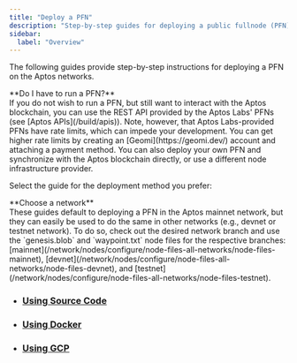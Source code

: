 ```yaml
---
title: "Deploy a PFN"
description: "Step-by-step guides for deploying a public fullnode (PFN) on Aptos networks using various deployment methods including source code, Docker, and cloud platforms."
sidebar:
  label: "Overview"
---
```



The following guides provide step-by-step instructions for deploying a PFN on the Aptos networks.

<Aside type="note">
  **Do I have to run a PFN?**<br />
  If you do not wish to run a PFN, but still want to interact with the Aptos blockchain, you can use the REST API
  provided by the Aptos Labs' PFNs (see [Aptos APIs](/build/apis)). Note, however, that Aptos Labs-provided PFNs have rate
  limits, which can impede your development. You can get higher rate limits by creating an [Geomi](https://geomi.dev/) account and attaching a payment method. You can also deploy your own PFN
  and synchronize with the Aptos blockchain directly, or use a different node infrastructure provider.
</Aside>

Select the guide for the deployment method you prefer:

<Aside type="caution">
  **Choose a network**<br />
  These guides default to deploying a PFN in the Aptos mainnet network, but they can easily be used to do
  the same in other networks (e.g., devnet or testnet network). To do so, check out the desired network branch
  and use the `genesis.blob` and `waypoint.txt` node files for the respective branches:
  [mainnet](/network/nodes/configure/node-files-all-networks/node-files-mainnet),
  [devnet](/network/nodes/configure/node-files-all-networks/node-files-devnet), and
  [testnet](/network/nodes/configure/node-files-all-networks/node-files-testnet).
</Aside>

- ### [Using Source Code](/network/nodes/full-node/deployments/using-source-code)
- ### [Using Docker](/network/nodes/full-node/deployments/using-docker)
- ### [Using GCP](/network/nodes/full-node/deployments/using-gcp)
